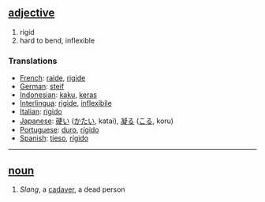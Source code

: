 == [[adjective]] == 
# rigid
# hard to bend, inflexible

=== Translations === 
*[[French]]: [[raide]], [[rigide]] 
*[[German]]: [[steif]] 
*[[Indonesian]]: [[kaku]], [[keras]]
*[[Interlingua]]: [[rigide]], [[inflexibile]] 
*[[Italian]]: [[rigido]]
*[[Japanese]]: [[硬い]] ([[かたい]], katai), [[凝る]] ([[こる]], koru)
*[[Portuguese]]: [[duro]], [[rígido]] 
*[[Spanish]]: [[tieso]], [[rígido]] 

----

== [[noun]] ==
# ''Slang'', a [[cadaver]], a dead person